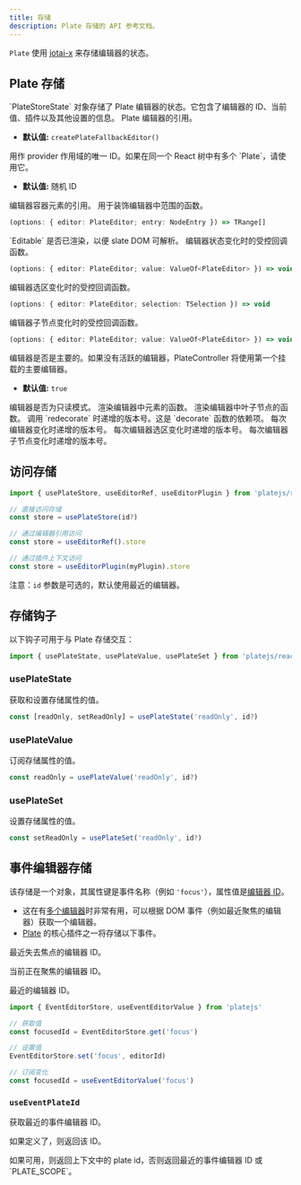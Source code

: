 ```yaml
---
title: 存储
description: Plate 存储的 API 参考文档。
---
```


`Plate` 使用 [jotai-x](https://github.com/udecode/jotai-x) 来存储编辑器的状态。

## Plate 存储

<API name="Store">
`PlateStoreState` 对象存储了 Plate 编辑器的状态。它包含了编辑器的 ID、当前值、插件以及其他设置的信息。

<APIState>
<APIItem name="editor" type="PlateEditor">
Plate 编辑器的引用。

- **默认值:** `createPlateFallbackEditor()`
</APIItem>

<APIItem name="id" type="string">
用作 provider 作用域的唯一 ID。如果在同一个 React 树中有多个 `Plate`，请使用它。

- **默认值:** 随机 ID
</APIItem>

<APIItem name="containerRef" type="React.RefObject<HTMLDivElement>">
编辑器容器元素的引用。
</APIItem>

<APIItem name="decorate" type="function" optional>
用于装饰编辑器中范围的函数。

```ts
(options: { editor: PlateEditor; entry: NodeEntry }) => TRange[]
```
</APIItem>

<APIItem name="isMounted" type="boolean" optional>
`Editable` 是否已渲染，以便 slate DOM 可解析。
</APIItem>

<APIItem name="onChange" type="function" optional>
编辑器状态变化时的受控回调函数。

```ts
(options: { editor: PlateEditor; value: ValueOf<PlateEditor> }) => void
```
</APIItem>

<APIItem name="onSelectionChange" type="function" optional>
编辑器选区变化时的受控回调函数。

```ts
(options: { editor: PlateEditor; selection: TSelection }) => void
```
</APIItem>

<APIItem name="onValueChange" type="function" optional>
编辑器子节点变化时的受控回调函数。

```ts
(options: { editor: PlateEditor; value: ValueOf<PlateEditor> }) => void
```
</APIItem>

<APIItem name="primary" type="boolean" optional>
编辑器是否是主要的。如果没有活跃的编辑器，PlateController 将使用第一个挂载的主要编辑器。

- **默认值:** `true`
</APIItem>

<APIItem name="readOnly" type="boolean" optional>
编辑器是否为只读模式。
</APIItem>

<APIItem name="renderElement" type="function" optional>
渲染编辑器中元素的函数。
</APIItem>

<APIItem name="renderLeaf" type="function" optional>
渲染编辑器中叶子节点的函数。
</APIItem>

<APIItem name="versionDecorate" type="number" optional>
调用 `redecorate` 时递增的版本号。这是 `decorate` 函数的依赖项。
</APIItem>

<APIItem name="versionEditor" type="number" optional>
每次编辑器变化时递增的版本号。
</APIItem>

<APIItem name="versionSelection" type="number" optional>
每次编辑器选区变化时递增的版本号。
</APIItem>

<APIItem name="versionValue" type="number" optional>
每次编辑器子节点变化时递增的版本号。
</APIItem>
</APIState>
</API>

## 访问存储

```ts
import { usePlateStore, useEditorRef, useEditorPlugin } from 'platejs/react'

// 直接访问存储
const store = usePlateStore(id?) 

// 通过编辑器引用访问
const store = useEditorRef().store

// 通过插件上下文访问
const store = useEditorPlugin(myPlugin).store
```

注意：`id` 参数是可选的，默认使用最近的编辑器。

## 存储钩子

以下钩子可用于与 Plate 存储交互：

```ts
import { usePlateState, usePlateValue, usePlateSet } from 'platejs/react'
```

### usePlateState

获取和设置存储属性的值。

```ts
const [readOnly, setReadOnly] = usePlateState('readOnly', id?)
```

### usePlateValue

订阅存储属性的值。

```ts
const readOnly = usePlateValue('readOnly', id?)
```

### usePlateSet

设置存储属性的值。

```ts
const setReadOnly = usePlateSet('readOnly', id?)
```

## 事件编辑器存储

该存储是一个对象，其属性键是事件名称（例如 `'focus'`），属性值是[编辑器 ID](Plate#id)。

- 这在有[多个编辑器](multiple-editors)时非常有用，可以根据 DOM 事件（例如最近聚焦的编辑器）获取一个编辑器。
- [Plate](Plate) 的核心插件之一将存储以下事件。

<API name="EventEditorStore">
<APIState>
<APIItem name="blur" type="string | null">

最近失去焦点的编辑器 ID。

</APIItem>

<APIItem name="focus" type="string | null">

当前正在聚焦的编辑器 ID。

</APIItem>

<APIItem name="last" type="string | null">

最近的编辑器 ID。

</APIItem>
</APIState>
</API>


```ts
import { EventEditorStore, useEventEditorValue } from 'platejs'

// 获取值
const focusedId = EventEditorStore.get('focus')

// 设置值
EventEditorStore.set('focus', editorId)

// 订阅变化
const focusedId = useEventEditorValue('focus')
```

### `useEventPlateId`

获取最近的事件编辑器 ID。

<API name="useEventPlateId">
<APIParameters>
<APIItem name="id" type="string | null">

如果定义了，则返回该 ID。

</APIItem>
</APIParameters>

<APIReturns type="string">
  如果可用，则返回上下文中的 plate id，否则返回最近的事件编辑器 ID 或 `PLATE_SCOPE`。
</APIReturns>
</API>